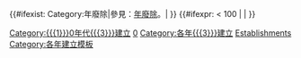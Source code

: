 <includeonly>
{{Category explanation|'''[[{{{1}}}{{{2}}}年]]'''於'''[[{{{3}}}]]'''建立的組織、地點、獎項和比賽}}
{{#ifexist: Category:{{{1}}}{{{2}}}年{{{3}}}廢除|參見：[[:Category:{{{1}}}{{{2}}}年{{{3}}}廢除|{{{1}}}{{{2}}}年{{{3}}}廢除]]。| }}
{{Yearnav|{{{3}}}建立}}
[[Category:{{{1}}}{{{2}}}年各大洲建立|{{Country sortkey|{{{3}}}}}]]
[[Category:{{{1}}}0年代{{{3}}}建立]]
{{#ifexpr: {{{1}}} < 100 | [[Category:各年{{{3}}}建立|0{{{1}}}]] | [[Category:各年{{{3}}}建立]]}}
[[Category:{{{1}}}{{{2}}}年{{{3}}}| Establishments]]
</includeonly><noinclude>
{{Documentation}}
[[Category:各年建立模板]]
</noinclude>